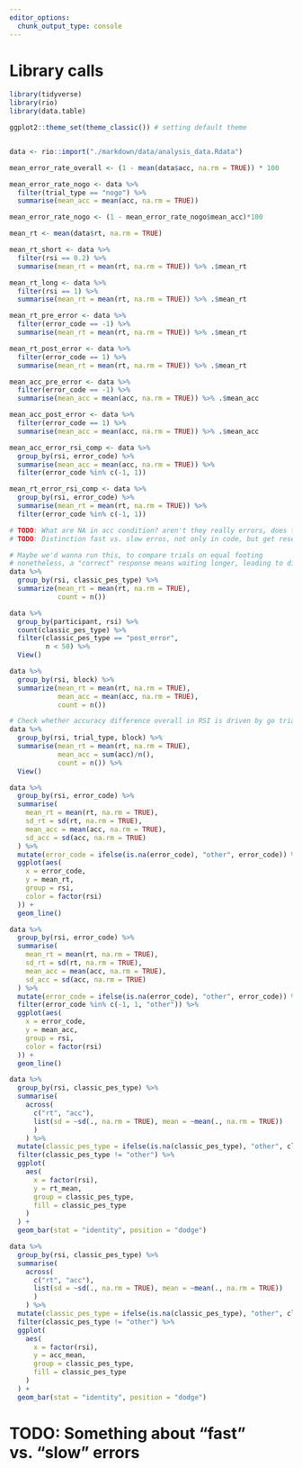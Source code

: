 ```yaml
---
editor_options:
  chunk_output_type: console
---
```

# Library calls
```r
library(tidyverse)
library(rio)
library(data.table)

ggplot2::theme_set(theme_classic()) # setting default theme
```

```r

```

```r
data <- rio::import("./markdown/data/analysis_data.Rdata")
```

```r
mean_error_rate_overall <- (1 - mean(data$acc, na.rm = TRUE)) * 100

mean_error_rate_nogo <- data %>% 
  filter(trial_type == "nogo") %>% 
  summarise(mean_acc = mean(acc, na.rm = TRUE))

mean_error_rate_nogo <- (1 - mean_error_rate_nogo$mean_acc)*100

mean_rt <- mean(data$rt, na.rm = TRUE)

mean_rt_short <- data %>% 
  filter(rsi == 0.2) %>% 
  summarise(mean_rt = mean(rt, na.rm = TRUE)) %>% .$mean_rt

mean_rt_long <- data %>% 
  filter(rsi == 1) %>% 
  summarise(mean_rt = mean(rt, na.rm = TRUE)) %>% .$mean_rt

mean_rt_pre_error <- data %>% 
  filter(error_code == -1) %>% 
  summarise(mean_rt = mean(rt, na.rm = TRUE)) %>% .$mean_rt

mean_rt_post_error <- data %>% 
  filter(error_code == 1) %>% 
  summarise(mean_rt = mean(rt, na.rm = TRUE)) %>% .$mean_rt

mean_acc_pre_error <- data %>% 
  filter(error_code == -1) %>% 
  summarise(mean_acc = mean(acc, na.rm = TRUE)) %>% .$mean_acc

mean_acc_post_error <- data %>% 
  filter(error_code == 1) %>% 
  summarise(mean_acc = mean(acc, na.rm = TRUE)) %>% .$mean_acc

mean_acc_error_rsi_comp <- data %>%
  group_by(rsi, error_code) %>% 
  summarise(mean_acc = mean(acc, na.rm = TRUE)) %>% 
  filter(error_code %in% c(-1, 1))

mean_rt_error_rsi_comp <- data %>% 
  group_by(rsi, error_code) %>% 
  summarise(mean_rt = mean(rt, na.rm = TRUE)) %>% 
  filter(error_code %in% c(-1, 1))

# TODO: What are NA in acc condition? aren't they really errors, does this happen often?
# TODO: Distinction fast vs. slow erros, not only in code, but get research example aswell
```

```r
# Maybe we'd wanna run this, to compare trials on equal footing
# nonetheless, a "correct" response means waiting longer, leading to different rt then after an error response
data %>% 
  group_by(rsi, classic_pes_type) %>% 
  summarize(mean_rt = mean(rt, na.rm = TRUE), 
            count = n())

data %>% 
  group_by(participant, rsi) %>% 
  count(classic_pes_type) %>% 
  filter(classic_pes_type == "post_error",
         n < 50) %>% 
  View()
```

```r
data %>% 
  group_by(rsi, block) %>% 
  summarize(mean_rt = mean(rt, na.rm = TRUE),
            mean_acc = mean(acc, na.rm = TRUE),
            count = n())

# Check whether accuracy difference overall in RSI is driven by go trials
data %>% 
  group_by(rsi, trial_type, block) %>% 
  summarise(mean_rt = mean(rt, na.rm = TRUE),
            mean_acc = sum(acc)/n(),
            count = n()) %>% 
  View()
```

```r
data %>% 
  group_by(rsi, error_code) %>% 
  summarise(
    mean_rt = mean(rt, na.rm = TRUE),
    sd_rt = sd(rt, na.rm = TRUE),
    mean_acc = mean(acc, na.rm = TRUE),
    sd_acc = sd(acc, na.rm = TRUE)
  ) %>% 
  mutate(error_code = ifelse(is.na(error_code), "other", error_code)) %>% 
  ggplot(aes(
    x = error_code,
    y = mean_rt,
    group = rsi,
    color = factor(rsi)
  )) +
  geom_line()

data %>% 
  group_by(rsi, error_code) %>% 
  summarise(
    mean_rt = mean(rt, na.rm = TRUE),
    sd_rt = sd(rt, na.rm = TRUE),
    mean_acc = mean(acc, na.rm = TRUE),
    sd_acc = sd(acc, na.rm = TRUE)
  ) %>% 
  mutate(error_code = ifelse(is.na(error_code), "other", error_code)) %>% 
  filter(error_code %in% c(-1, 1, "other")) %>% 
  ggplot(aes(
    x = error_code,
    y = mean_acc,
    group = rsi,
    color = factor(rsi)
  )) +
  geom_line()

data %>% 
  group_by(rsi, classic_pes_type) %>% 
  summarise(
    across(
      c("rt", "acc"),
      list(sd = ~sd(., na.rm = TRUE), mean = ~mean(., na.rm = TRUE))
      )
    ) %>% 
  mutate(classic_pes_type = ifelse(is.na(classic_pes_type), "other", classic_pes_type)) %>% 
  filter(classic_pes_type != "other") %>% 
  ggplot(
    aes(
      x = factor(rsi),
      y = rt_mean,
      group = classic_pes_type,
      fill = classic_pes_type
    )
  ) +
  geom_bar(stat = "identity", position = "dodge")

data %>% 
  group_by(rsi, classic_pes_type) %>% 
  summarise(
    across(
      c("rt", "acc"),
      list(sd = ~sd(., na.rm = TRUE), mean = ~mean(., na.rm = TRUE))
      )
    ) %>% 
  mutate(classic_pes_type = ifelse(is.na(classic_pes_type), "other", classic_pes_type)) %>% 
  filter(classic_pes_type != "other") %>% 
  ggplot(
    aes(
      x = factor(rsi),
      y = acc_mean,
      group = classic_pes_type,
      fill = classic_pes_type
    )
  ) +
  geom_bar(stat = "identity", position = "dodge")
```

# TODO: Something about "fast" vs. "slow" errors